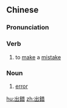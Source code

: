 {{also|出错}}
==Chinese==
{{zh-forms|s=出错}}

===Pronunciation===
{{zh-pron
|m=chūcuò
|c=ceot1 co3
|mn=chhut-chhò
|cat=v,n
}}

===Verb===
{{zh-verb}}

# to [[make]] a [[mistake]]

===Noun===
{{zh-noun}}

# {{lb|zh|computing}} [[error]]

[[hu:出錯]]
[[zh:出錯]]